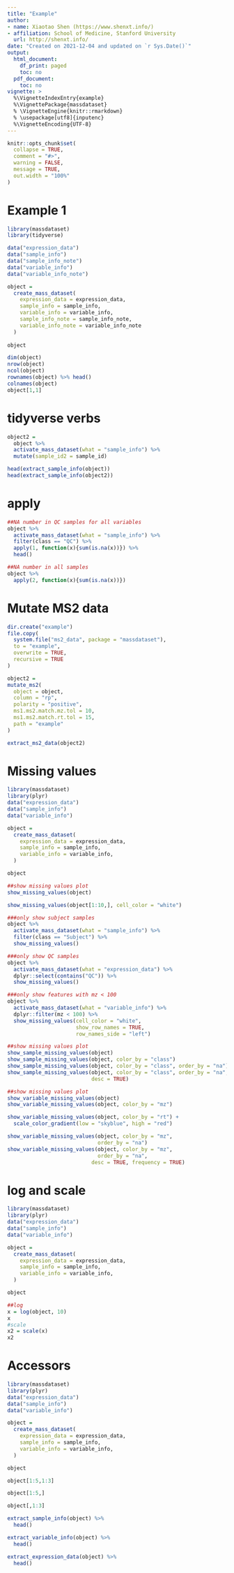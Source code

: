 ```yaml
---
title: "Example"
author:
- name: Xiaotao Shen (https://www.shenxt.info/)
- affiliation: School of Medicine, Stanford University
  url: http://shenxt.info/
date: "Created on 2021-12-04 and updated on `r Sys.Date()`"
output:
  html_document:
    df_print: paged
    toc: no
  pdf_document:
    toc: no
vignette: >
  %\VignetteIndexEntry{example}
  %\VignettePackage{massdataset}
  % \VignetteEngine{knitr::rmarkdown}
  % \usepackage[utf8]{inputenc}
  %\VignetteEncoding{UTF-8}
---
```


```r
knitr::opts_chunk$set(
  collapse = TRUE,
  comment = "#>",
  warning = FALSE,
  message = TRUE,
  out.width = "100%"
)
```


# **Example 1**

```r
library(massdataset)
library(tidyverse)

data("expression_data")
data("sample_info")
data("sample_info_note")
data("variable_info")
data("variable_info_note")

object =
  create_mass_dataset(
    expression_data = expression_data,
    sample_info = sample_info,
    variable_info = variable_info,
    sample_info_note = sample_info_note,
    variable_info_note = variable_info_note
  )
  
object
```



```r
dim(object)
nrow(object)
ncol(object)
rownames(object) %>% head()
colnames(object)
object[1,1]
```

# **tidyverse verbs**

```r
object2 = 
  object %>% 
  activate_mass_dataset(what = "sample_info") %>% 
  mutate(sample_id2 = sample_id)

head(extract_sample_info(object))
head(extract_sample_info(object2))
```


# **apply**

```r
##NA number in QC samples for all variables  
object %>% 
  activate_mass_dataset(what = "sample_info") %>% 
  filter(class == "QC") %>% 
  apply(1, function(x){sum(is.na(x))}) %>% 
  head()

##NA number in all samples
object %>% 
  apply(2, function(x){sum(is.na(x))})
```


# **Mutate MS2 data**

```r
dir.create("example")
file.copy(
  system.file("ms2_data", package = "massdataset"),
  to = "example",
  overwrite = TRUE, 
  recursive = TRUE
)

object2 = 
mutate_ms2(
  object = object,
  column = "rp",
  polarity = "positive",
  ms1.ms2.match.mz.tol = 10, 
  ms1.ms2.match.rt.tol = 15, 
  path = "example"
)

extract_ms2_data(object2)

```


# **Missing values**

```r
library(massdataset)
library(plyr)
data("expression_data")
data("sample_info")
data("variable_info")

object =
  create_mass_dataset(
    expression_data = expression_data,
    sample_info = sample_info,
    variable_info = variable_info,
  )

object

##show missing values plot
show_missing_values(object)

show_missing_values(object[1:10,], cell_color = "white")

###only show subject samples
object %>%
  activate_mass_dataset(what = "sample_info") %>%
  filter(class == "Subject") %>%
  show_missing_values()

###only show QC samples
object %>%
  activate_mass_dataset(what = "expression_data") %>%
  dplyr::select(contains("QC")) %>%
  show_missing_values()

###only show features with mz < 100
object %>%
  activate_mass_dataset(what = "variable_info") %>%
  dplyr::filter(mz < 100) %>%
  show_missing_values(cell_color = "white",
                      show_row_names = TRUE,
                      row_names_side = "left")

##show missing values plot
show_sample_missing_values(object)
show_sample_missing_values(object, color_by = "class")
show_sample_missing_values(object, color_by = "class", order_by = "na")
show_sample_missing_values(object, color_by = "class", order_by = "na",
                           desc = TRUE)

##show missing values plot
show_variable_missing_values(object)
show_variable_missing_values(object, color_by = "mz")

show_variable_missing_values(object, color_by = "rt") +
  scale_color_gradient(low = "skyblue", high = "red") 

show_variable_missing_values(object, color_by = "mz", 
                             order_by = "na")
show_variable_missing_values(object, color_by = "mz", 
                             order_by = "na",
                           desc = TRUE, frequency = TRUE)

```







# **log and scale**

```r
library(massdataset)
library(plyr)
data("expression_data")
data("sample_info")
data("variable_info")

object =
  create_mass_dataset(
    expression_data = expression_data,
    sample_info = sample_info,
    variable_info = variable_info,
  )

object

##log
x = log(object, 10)
x
#scale
x2 = scale(x)
x2
```


# **Accessors**

```r
library(massdataset)
library(plyr)
data("expression_data")
data("sample_info")
data("variable_info")

object =
  create_mass_dataset(
    expression_data = expression_data,
    sample_info = sample_info,
    variable_info = variable_info,
  )

object

object[1:5,1:3]

object[1:5,]

object[,1:3]

extract_sample_info(object) %>% 
  head()

extract_variable_info(object) %>% 
  head()

extract_expression_data(object) %>% 
  head()


```

